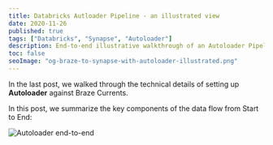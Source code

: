 ```yaml
---
title: Databricks Autloader Pipeline - an illustrated view
date: 2020-11-26
published: true
tags: ["Databricks", "Synapse", "Autoloader"]
description: End-to-end illustrative walkthrough of an Autoloader Pipeline 
toc: false
seoImage: "og-braze-to-synapse-with-autoloader-illustrated.png"
---
```



In the last <InlinePageLink to="/braze-to-synapse-with-autoloader">post</InlinePageLink>, we walked through the technical details of setting up **Autoloader** against Braze Currents.

In this post, we summarize the key components of the data flow from Start to End:

![Autoloader end-to-end](images/autoloader-walkthrough.png)